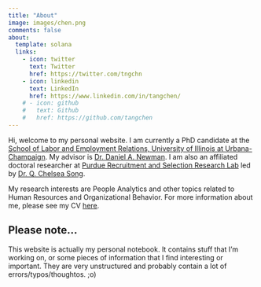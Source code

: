 ```yaml
---
title: "About"
image: images/chen.png
comments: false
about:
  template: solana
  links:
    - icon: twitter
      text: Twitter
      href: https://twitter.com/tngchn
    - icon: linkedin
      text: LinkedIn
      href: https://www.linkedin.com/in/tangchen/
    # - icon: github
    #   text: Github
    #   href: https://github.com/tangchen
---
```


Hi, welcome to my personal website. I am currently a PhD candidate at the [School of Labor and Employment Relations, University of Illinois at Urbana-Champaign](https://ler.illinois.edu/). My advisor is [Dr. Daniel A. Newman](https://ler.illinois.edu/directory/1003/). I am also an affiliated doctoral researcher at [Purdue Recruitment and Selection Research Lab](http://qchelseasong.com/) led by [Dr. Q. Chelsea Song](https://hhs.purdue.edu/directory/chelsea-song/).

My research interests are People Analytics and other topics related to Human Resources and Organizational Behavior. For more information about me, please see my CV [here](https://tangc.net/cv.pdf).

## Please note...

This website is actually my personal notebook. It contains stuff that I'm working on, or some pieces of information that I find interesting or important. They are very unstructured and probably contain a lot of errors/typos/thoughtos. ;o)
